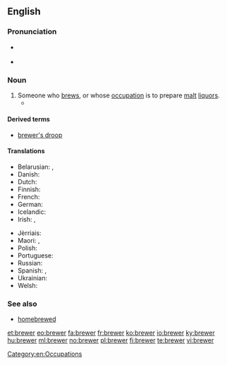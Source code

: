 {{also|Brewer}}
==English==
{{wikipedia|Brewing}}

===Pronunciation===
* {{a|UK}} {{IPA|/ˈbɹuː.ə(ɹ)/}}
* {{rhymes|uːə(ɹ)}}

===Noun===
{{en-noun}}

# Someone who [[brew]]s, or whose [[occupation]] is to prepare [[malt]] [[liquor]]s.
#* {{quote-book|year=2006|author=[[w:Edwin Black|Edwin Black]]
|title=Internal Combustion
|chapter=2|url=http://openlibrary.org/works/OL4103950W
|passage=But through the oligopoly, charcoal fuel proliferated throughout London's trades and industries.&nbsp; By the 1200s, '''brewers''' and bakers, tilemakers, glassblowers, pottery producers, and a range of other craftsmen all became hour-to-hour consumers of charcoal.}}

====Derived terms====
* [[brewer's droop]]

====Translations====
{{trans-top|someone who brews}}
* Belarusian: {{t|be|півава́р|m|sc=Cyrl}}, {{t|be|півава́рка|f|sc=Cyrl}}
* Danish: {{t|da|brygger|c}}
* Dutch: {{t+|nl|brouwer}}
* Finnish: {{t+|fi|oluenpanija}}
* French: {{t+|fr|brasseur|m}}
* German: {{t|de|Brauer|m}}
* Icelandic: {{t|is|bruggari|m}}
* Irish: {{t|ga|bríbhéir|m}}, {{t|ga|grúdaire|m}}
{{trans-mid}}
* Jèrriais: {{t|roa-jer|bracheux|m}}
* Maori: {{t|mi|kaikōpiro}}, {{t|mi|kaikōpiro waipiro}}
* Polish: {{t+|pl|piwowar|m}}
* Portuguese: {{t|pt|cervejeiro|m}}
* Russian: {{t+|ru|пивова́р|m|sc=Cyrl}}
* Spanish: {{t+|es|cervecero}}, {{t|es|brebajero}}
* Ukrainian: {{t+|uk|пивова́р|m|sc=Cyrl}}
* Welsh: {{t|cy|bragwr|m}}
{{trans-bottom}}

===See also===
* [[homebrewed]]

[[Category:en:Occupations]]

[[et:brewer]]
[[eo:brewer]]
[[fa:brewer]]
[[fr:brewer]]
[[ko:brewer]]
[[io:brewer]]
[[ky:brewer]]
[[hu:brewer]]
[[ml:brewer]]
[[no:brewer]]
[[pl:brewer]]
[[fi:brewer]]
[[te:brewer]]
[[vi:brewer]]